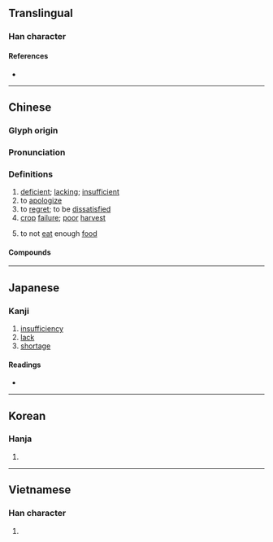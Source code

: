 {{also|欠}}
{{character info}}
==Translingual==

===Han character===
{{Han char|rn=76|rad=欠|as=10|sn=14|four=87282|canj=TCNO,XTCNO|ids=⿰兼欠}}

====References====
* {{Han ref|kx=0570.300|dkj=16159|dj=0958.300|hdz=32148.110|uh=6B49|ud=27465|bh=BA70|bd=47728}}

----

==Chinese==
{{zh-forms|alt=倩/⿰亻𰀈-second round simplified,欠-second round simplified,⿰千欠-nonstandard second round simplified}}

===Glyph origin===
{{Han etym}}
{{Han compound|兼|欠|c1=p|c2=s|t2=person with mouth open|ls=psc}}

===Pronunciation===
{{zh-pron
|m=qiàn
|c=hip3,him3
|h=pfs=khiam
|mn=khiàm/khiám/tw:khiam
|mn-t=kiam2
|mc=y
|oc=y
|ma=
|cat=a,v,n
}}

===Definitions===
{{zh-hanzi}}

# [[deficient]]; [[lacking]]; [[insufficient]]
# to [[apologize]]
# to [[regret]]; to be [[dissatisfied]]
# [[crop]] [[failure]]; [[poor]] [[harvest]]
# {{lb|zh|obsolete}} to not [[eat]] enough [[food]]

====Compounds====
{{zh-der|做好做歉|三好兩歉|做歉做好|愧歉|年歉|不知好歉|抱歉|歉仄|歉意|歉收|歉疚|歉年|為好成歉|歉歲|道歉啟事|豐歉|要好成歉|道歉|荒歉|致歉}}

----

==Japanese==

===Kanji===
{{ja-kanji|grade=|rs=欠10}}

# [[insufficiency]]
# [[lack]]
# [[shortage]]

====Readings====
* {{ja-readings|on=[[けん]] (ken), [[かん]] (kan)|kun=[[あきたりない]] (akitarinai)}}

----

==Korean==

===Hanja===
{{ko-hanja|hangeul=겸|eumhun=|rv=gyeom|mr=kyŏm|y=kyem}}

# {{rfdef|ko|sort=欠10}}

----

==Vietnamese==

===Han character===
{{vi-readings|reading=gồm, khiểm, khiễm|rs=欠10}}

# {{rfdef|vi|sort=欠10}}